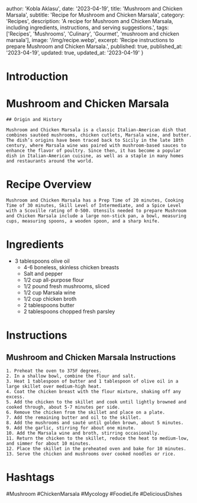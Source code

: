 
  author: 'Kobla Aklasu',
  date: '2023-04-19',
  title: 'Mushroom and Chicken Marsala',
  subtitle: 'Recipe for Mushroom and Chicken Marsala',
  category: 'Recipes',
  description: 'A recipe for Mushroom and Chicken Marsala, including ingredients, instructions, and serving suggestions.',
  tags: ['Recipes', 'Mushrooms', 'Culinary', 'Gourmet', 'mushroom and chicken marsala'],
  image: '/img/recipe.webp',
  excerpt: 'Recipe instructions to prepare Mushroom and Chicken Marsala.',
  published: true,
  published_at: '2023-04-19',
  updated: true,
  updated_at: '2023-04-19'
}


  # Introduction

# Mushroom and Chicken Marsala
    
    ## Origin and History
    
    Mushroom and Chicken Marsala is a classic Italian-American dish that combines sautéed mushrooms, chicken cutlets, Marsala wine, and butter. The dish’s origins have been traced back to Sicily in the late 18th century, where Marsala wine was paired with mushroom-based sauces to enhance the flavor of poultry. Since then, it has become a popular dish in Italian-American cuisine, as well as a staple in many homes and restaurants around the world.

# Recipe Overview

    Mushroom and Chicken Marsala has a Prep Time of 20 minutes, Cooking Time of 30 minutes, Skill Level of Intermediate, and a Spice Level with a Scoville rating of 0-500. Utensils needed to prepare Mushroom and Chicken Marsala include a large non-stick pan, a bowl, measuring cups, measuring spoons, a wooden spoon, and a sharp knife.

# Ingredients

- 3 tablespoons olive oil 
    - 4-6 boneless, skinless chicken breasts 
    - Salt and pepper 
    - 1/2 cup all-purpose flour 
    - 1/2 pound fresh mushrooms, sliced 
    - 1/2 cup Marsala wine 
    - 1/2 cup chicken broth 
    - 2 tablespoons butter 
    - 2 tablespoons chopped fresh parsley

# Instructions

## Mushroom and Chicken Marsala Instructions
    1. Preheat the oven to 375F degrees.
    2. In a shallow bowl, combine the flour and salt. 
    3. Heat 1 tablespoon of butter and 1 tablespoon of olive oil in a large skillet over medium-high heat.
    4. Coat the chicken breast with the flour mixture, shaking off any excess.
    5. Add the chicken to the skillet and cook until lightly browned and cooked through, about 5-7 minutes per side.
    6. Remove the chicken from the skillet and place on a plate.
    7. Add the remaining butter and oil to the skillet.
    8. Add the mushrooms and sauté until golden brown, about 5 minutes.
    9. Add the garlic, stirring for about one minute.
    10. Add the Marsala wine and broth, stirring occasionally.
    11. Return the chicken to the skillet, reduce the heat to medium-low, and simmer for about 10 minutes.
    12. Place the skillet in the preheated oven and bake for 10 minutes.
    13. Serve the chicken and mushrooms over cooked noodles or rice.

# Hashtags

#Mushroom #ChickenMarsala #Mycology #FoodieLife #DeliciousDishes



